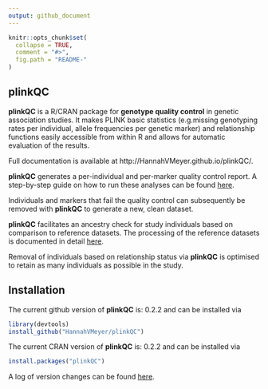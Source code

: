 ```yaml
---
output: github_document
---
```


<!-- README.md is generated from README.Rmd. Please edit that file -->

```r
knitr::opts_chunk$set(
  collapse = TRUE,
  comment = "#>",
  fig.path = "README-"
)
```

## <i class="fa fa-map" aria-hidden="true"></i> plinkQC

**plinkQC** is a R/CRAN package for **genotype quality control** in genetic
association studies. It makes PLINK basic statistics (e.g.missing genotyping
rates per individual, allele frequencies per genetic marker) and relationship
functions easily accessible from within R and allows for automatic evaluation
of the results.

Full documentation is available at http://HannahVMeyer.github.io/plinkQC/.

**plinkQC** generates a per-individual and per-marker quality control report.
A step-by-step guide on how to run these analyses can be found
[here](https://hannahvmeyer.github.io/plinkQC/articles/plinkQC.html).

Individuals and markers that fail the quality control can subsequently be
removed with **plinkQC** to generate a new, clean dataset.

**plinkQC** facilitates an ancestry check for study individuals based on
comparison to reference datasets. The processing of the reference datasets is
documented in detail
[here](https://hannahvmeyer.github.io/plinkQC/articles/AncestryCheck.html).

Removal of individuals based on relationship status via **plinkQC** is optimised
to retain as many individuals as possible in the study.

## <i class="fa fa-rocket" aria-hidden="true"></i> Installation

The current github version of **plinkQC**  is: 0.2.2 and can be
installed via
```r
library(devtools)
install_github("HannahVMeyer/plinkQC")
```
The current CRAN version of **plinkQC**  is: 0.2.2 and can be
installed via
```r
install.packages("plinkQC")
```

A log of version changes can be found
[here](https://github.com/HannahVMeyer/plinkQC/blob/master/NEWS.md).
